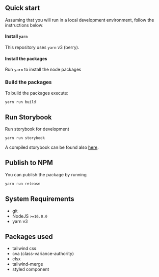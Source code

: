 ## Quick start

Assuming that you will run in a local development environment, follow the instructions below:

#### Install `yarn`

This repository uses `yarn` v3 (berry).

#### Install the packages

Run `yarn` to install the node packages

### Build the packages

To build the packages execute:

```bash
yarn run build
```

## Run Storybook

Run storybook for development

```bash
yarn run storybook
```

A compiled storybook can be found also [here](https://ensign-docs.rotational.io).

## Publish to NPM

You can publish the package by running

```bash
yarn run release
```

## System Requirements

- git
- NodeJS `>=16.0.0`
- yarn v3

## Packages used

- tailwind css
- cva (class-variance-authority)
- clsx
- tailwind-merge
- styled component
